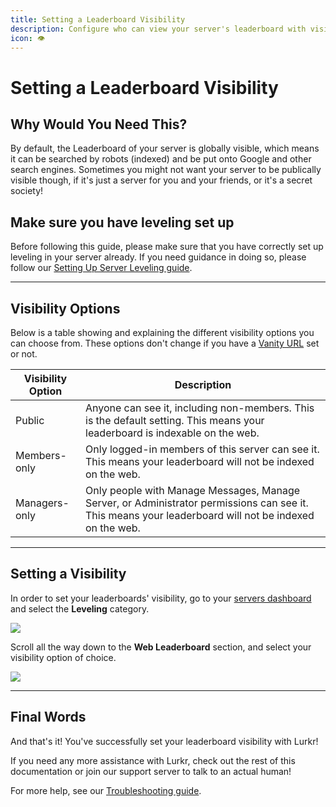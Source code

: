 ```yaml
---
title: Setting a Leaderboard Visibility
description: Configure who can view your server's leaderboard with visibility settings
icon: 👁️
---
```


# Setting a Leaderboard Visibility

## Why Would You Need This?

By default, the Leaderboard of your server is globally visible, which means it can be searched by robots (indexed) and be put onto Google and other search engines. Sometimes you might not want your server to be publically visible though, if it's just a server for you and your friends, or it's a secret society!

## Make sure you have leveling set up

Before following this guide, please make sure that you have correctly set up leveling in your server already. If you need guidance in doing so, please follow our [Setting Up Server Leveling guide](/bot/guides/setting-up-server-leveling).

---

## Visibility Options

Below is a table showing and explaining the different visibility options you can choose from. These options don't change if you have a [Vanity URL](/bot/guides/setting-a-leaderboard-vanity-url) set or not.

| Visibility Option | Description |
| ----------------- | ----------- |
| Public | Anyone can see it, including non-members. This is the default setting. This means your leaderboard is indexable on the web. |
| Members-only | Only logged-in members of this server can see it. This means your leaderboard will not be indexed on the web. |
| Managers-only | Only people with Manage Messages, Manage Server, or Administrator permissions can see it. This means your leaderboard will not be indexed on the web. |

---

## Setting a Visibility

In order to set your leaderboards' visibility, go to your [servers dashboard](https://lurkr.gg/guilds) and select the **Leveling** category.

![](https://i.imgur.com/p0TYMTr.png)

Scroll all the way down to the **Web Leaderboard** section, and select your visibility option of choice.

![](https://i.imgur.com/aJk2z8C.png)

---

## Final Words

And that's it! You've successfully set your leaderboard visibility with Lurkr!

If you need any more assistance with Lurkr, check out the rest of this documentation or join our support server to talk to an actual human!

For more help, see our [Troubleshooting guide](/bot/troubleshooting).